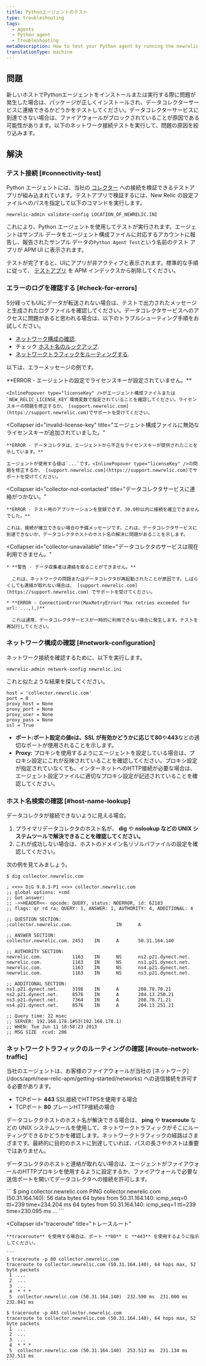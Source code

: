 ```yaml
---
title: Pythonエージェントのテスト
type: troubleshooting
tags:
  - Agents
  - Python agent
  - Troubleshooting
metaDescription: How to test your Python agent by running the newrelic-admin validate-config (config file location) command.
translationType: machine
---
```


## 問題

新しいホストでPythonエージェントをインストールまたは実行する際に問題が発生した場合は、パッケージが正しくインストールされ、データコレクターサービスに連絡できるかどうかをテストしてください。データコレクターサービスに到達できない場合は、ファイアウォールがブロックされていることが原因である可能性があります。以下のネットワーク接続テストを実行して、問題の原因を絞り込みます。

## 解決

### テスト接続 [#connectivity-test]

Python エージェントには、当社の [コレクター](/docs/accounts-partnerships/education/getting-started-new-relic/glossary#collector) への接続を検証できるテストアプリが組み込まれています。テストアプリで検証するには、New Relic の設定ファイルへのパスを指定して以下のコマンドを実行します。

```
newrelic-admin validate-config LOCATION_OF_NEWRELIC.INI
```

これにより、Python エージェントを使用してテストが実行されます。エージェントはサンプル データをエージェント構成ファイルに対応するアカウントに報告し、報告されたサンプル データの`Python Agent Test`という名前のテスト アプリが APM UI に表示されます。

テストが完了すると、UIにアプリが非アクティブと表示されます。標準的な手順に従って、 [テストアプリ](/docs/apm/new-relic-apm/maintenance/remove-applications-servers) を APM インデックスから削除してください。

### エラーのログを確認する [#check-for-errors]

5分経ってもUIにデータが転送されない場合は、テストで出力されたメッセージと生成されたログファイルを確認してください。データコレクタサービスへのアクセスに問題があると思われる場合は、以下のトラブルシューティング手順をお試しください。

* [ネットワーク構成の確認](/docs/agents/python-agent/installation-configuration/testing-python-agent#network-configuration).
* チェック [ホスト名のルックアップ](/docs/agents/python-agent/installation-configuration/testing-python-agent#host-name-lookup).
* [ネットワークトラフィックをルーティングする](/docs/agents/python-agent/installation-configuration/testing-python-agent#network-traffic-routing).

以下は、エラーメッセージの例です。

<CollapserGroup>
  <Collapser
    id="license-key-not-added"
    title="エージェント構成ファイルにライセンスキーが追加されていませんでした。"
  >
    **ERROR - エージェントの設定でライセンスキーが設定されていません。**

    <InlinePopover type="licenseKey" />がエージェント構成ファイルまたは`NEW_RELIC_LICENSE_KEY`環境変数で指定されていることを確認してください。ライセンスキーの問題を修正するか、 [support.newrelic.com](https://support.newrelic.com)でサポートを受けてください。
  </Collapser>

  <Collapser
    id="invalid-license-key"
    title="エージェント構成ファイルに無効なライセンスキーが追加されていました。"
  >
    **ERROR - データコレクタは、エージェントから不正なライセンスキーが提供されたことを示しています。**

    エージェントが使用する値は`...`です。<InlinePopover type="licenseKey" />の問題を修正するか、 [support.newrelic.com](https://support.newrelic.com)でサポートを受けてください。
  </Collapser>

  <Collapser
    id="collector-not-contacted"
    title="データコレクタサービスに連絡がつかない。"
  >
    **ERROR - テスト用のアプリケーションを登録できず、30.0秒以内に接続を確立できませんでした。**

    これは、接続が確立できない場合の予備メッセージです。これは、データコレクタサービスに到達できないか、データコレクタホストのホスト名の解決に問題があることを示します。
  </Collapser>

  <Collapser
    id="collector-unavailable"
    title="データコレクタのサービスは現在利用できません。"
  >
    * **警告 - データ収集者は連絡を取ることができません。**

      これは、ネットワークの問題またはデータコレクタが再起動されたことが原因です。しばらくしても連絡が取れない場合は、 [support.newrelic.com](https://support.newrelic.com) でサポートを受けてください。

    * **ERROR - ConnectionError(MaxRetryError('Max retries exceeded for url: ...,),)**

      これは通常、データコレクタサービスが一時的に利用できない場合に発生します。テストを再試行してください。
  </Collapser>
</CollapserGroup>

### ネットワーク構成の確認 [#network-configuration]

ネットワーク接続を確認するために、以下を実行します。

```
newrelic-admin network-config newrelic.ini
```

これと似たような結果を探してください。

```
host = 'collector.newrelic.com'
port = 0
proxy_host = None
proxy_port = None
proxy_user = None
proxy_pass = None
ssl = True
```

* **ポート:**ポート設定の値`0`は、SSL が有効かどうかに応じて**80**や**443**などの適切なポートが使用されることを示します。
* **Proxy:** プロキシを使用するようにエージェントを設定している場合は、プロキシ設定にこれが反映されていることを確認してください。プロキシ設定が指定されていなくても、インターネットへのHTTP接続が必要な場合は、エージェント設定ファイルに適切なプロキシ設定が記述されていることを確認してください。

### ホスト名検索の確認 [#host-name-lookup]

データコレクタが接続できないように見える場合。

1. プライマリデータコレクタのホスト名が、 **dig** や **nslookup などの UNIX システムツールで解決できることを確認してください。**
2. これが成功しない場合は、ホストのドメイン名リゾルバファイルの設定を確認してください。

次の例を見てみましょう。

```
$ dig collector.newrelic.com

; <<>> DiG 9.8.3-P1 <<>> collector.newrelic.com
;; global options: +cmd
;; Got answer:
;; ->>HEADER<<- opcode: QUERY, status: NOERROR, id: 62183
;; flags: qr rd ra; QUERY: 1, ANSWER: 1, AUTHORITY: 4, ADDITIONAL: 4

;; QUESTION SECTION:
;collector.newrelic.com.                IN      A

;; ANSWER SECTION:
collector.newrelic.com. 2453    IN      A       50.31.164.140

;; AUTHORITY SECTION:
newrelic.com.           1163    IN      NS      ns2.p21.dynect.net.
newrelic.com.           1163    IN      NS      ns1.p21.dynect.net.
newrelic.com.           1163    IN      NS      ns4.p21.dynect.net.
newrelic.com.           1163    IN      NS      ns3.p21.dynect.net.

;; ADDITIONAL SECTION:
ns1.p21.dynect.net.     3198    IN      A       208.78.70.21
ns2.p21.dynect.net.     8576    IN      A       204.13.250.21
ns3.p21.dynect.net.     7364    IN      A       208.78.71.21
ns4.p21.dynect.net.     8576    IN      A       204.13.251.21

;; Query time: 22 msec
;; SERVER: 192.168.178.1#53(192.168.178.1)
;; WHEN: Tue Jun 11 18:58:23 2013
;; MSG SIZE  rcvd: 206
```

### ネットワークトラフィックのルーティングの確認 [#route-network-traffic]

<Callout variant="important">
  当社のエージェントは、お客様のファイアウォールが当社の [ネットワーク](/docs/apm/new-relic-apm/getting-started/networks) への送信接続を許可する必要があります。

  * TCPポート **443** SSL接続でHTTPSを使用する場合
  * TCPポート **80** プレーンHTTP接続の場合
</Callout>

データコレクタホストのホスト名が解決できる場合は、 **ping** や **traceroute** などの UNIX システムツールを使用して、ネットワークトラフィックがそこにルーティングできるかどうかを確認します。ネットワークトラフィックの経路はさまざまです。最終的に目的のホストに到達していれば、パスの長さやホストは重要ではありません。

データコレクタのホストと連絡が取れない場合は、エージェントがファイアウォールのHTTPプロキシを使用するように設定するか、ファイアウォールで必要な送信ポートを開いてデータコレクタへの接続を許可します。

<CollapserGroup>
  <Collapser
    id="ping"
    title="Ping"
  >
    ```
    $ ping collector.newrelic.com
    PING collector.newrelic.com (50.31.164.140): 56 data bytes
    64 bytes from 50.31.164.140: icmp_seq=0 ttl=239 time=234.204 ms
    64 bytes from 50.31.164.140: icmp_seq=1 ttl=239 time=230.095 ms
    ...
    ```
  </Collapser>

  <Collapser
    id="traceroute"
    title="トレースルート"
  >
    **traceroute** を使用する場合は、ポート **80** と **443** を使用するように指示してください。

    ```
    $ traceroute -p 80 collector.newrelic.com
    traceroute to collector.newrelic.com (50.31.164.140), 64 hops max, 52 byte packets
     1  ...
     2  ...
     3  ...
     4  * * *
     5  collector.newrelic.com (50.31.164.140)  232.590 ms  231.000 ms  232.041 ms

    $ traceroute -p 443 collector.newrelic.com
    traceroute to collector.newrelic.com (50.31.164.140), 64 hops max, 52 byte packets
     1  ...
     2  ...
     3  ...
     4  * * *
     5  collector.newrelic.com (50.31.164.140)  253.513 ms  231.134 ms  232.511 ms
    ```
  </Collapser>
</CollapserGroup>